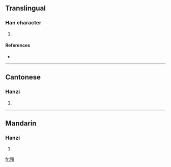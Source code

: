 ==Translingual==

===Han character===
{{Han char|rn=78|rad=歹|as=11|sn=15|four=1328<sub>6</sub>|canj=一弓十一金 (MNJMC), X一弓十一 (XMNJM)}}

# {{defn|Han|sort=歹11}}

====References====
* {{Han ref|kx=0583.140|dkj=16565|dj=0976.030|hdz=21393.120|uh=6BA5|ud=27557|bh=E5F1|bd=58865}}

----

==Cantonese==

===Hanzi===
{{yue-hanzi|jyut=|y=yan4}}

# {{defn|Cantonese|sort=歹11}}

----

==Mandarin==

===Hanzi===
{{cmn-hanzi|pin=[[yín]] ([[yin2]])|wg=yin<sup>2</sup>}}

# {{defn|Mandarin|sort=歹11}}

[[fr:殥]]